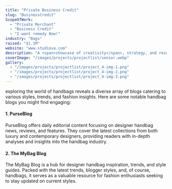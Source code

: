 ```yaml
---
title: "Private Business Credit"
slug: "BusinessCredit"
ScopeOfWork: 
  - "Private Merchant"
  - "Business Credit"
  - "I want remedy Now!"
industry: "Bags"
raised: "$1.1M"
website: "www.studiova.com"
description: "A <span>showcase of creativity</span>, strategy, and results explore the projects that define us."
coverImage: "/images/projects/projectlist/senior.webp"
gallery:
  - "/images/projects/projectlist/project_4-img-1.png"
  - "/images/projects/projectlist/project_4-img-2.png"
  - "/images/projects/projectlist/project_4-img-3.png"
---
```



exploring the world of handbags reveals a diverse array of blogs catering to various styles, trends, and fashion insights. Here are some notable handbag blogs you might find engaging:

#### 1. PurseBlog
PurseBlog offers daily editorial content focusing on designer handbag news, reviews, and features. They cover the latest collections from both luxury and contemporary designers, providing readers with in-depth analyses and insights into the handbag industry.

#### 2. The MyBag Blog
The MyBag Blog is a hub for designer handbag inspiration, trends, and style guides. Packed with the latest trends, blogger styles, and, of course, handbags, it serves as a valuable resource for fashion enthusiasts seeking to stay updated on current styles.

